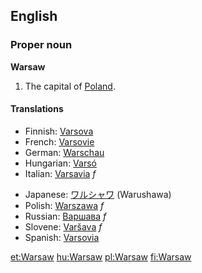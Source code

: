 {{wikipedia}} 
==English==
===Proper noun===
'''Warsaw'''

#The capital of [[Poland]].

====Translations====
{{top}}
*Finnish: [[Varsova]]
*French: [[Varsovie]]
*German: [[Warschau]]
*Hungarian: [[Varsó]]
*Italian: [[Varsavia]] ''f''
{{mid}}
*Japanese: [[ワルシャワ]] (Warushawa)
*Polish: [[Warszawa]] ''f''
*Russian: [[Варшава]] ''f''
*Slovene: [[Varšava]] ''f''
*Spanish: [[Varsovia]]
{{bottom}}

[[et:Warsaw]]
[[hu:Warsaw]]
[[pl:Warsaw]]
[[fi:Warsaw]]